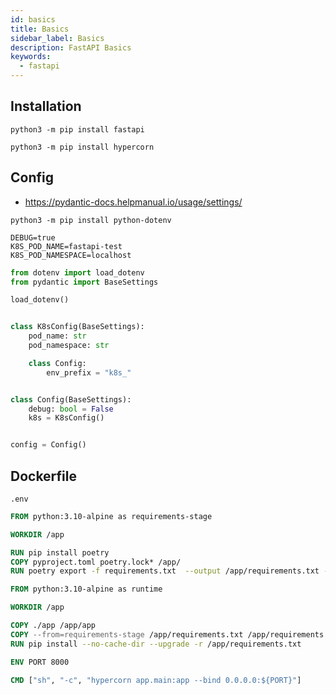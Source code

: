 ```yaml
---
id: basics
title: Basics
sidebar_label: Basics
description: FastAPI Basics
keywords:
  - fastapi
---
```


## Installation

```shell
python3 -m pip install fastapi
```

```shell
python3 -m pip install hypercorn
```

## Config

- https://pydantic-docs.helpmanual.io/usage/settings/

```shell
python3 -m pip install python-dotenv
```

```shell title=".env"
DEBUG=true
K8S_POD_NAME=fastapi-test
K8S_POD_NAMESPACE=localhost
```

```python title="app/config.py"
from dotenv import load_dotenv
from pydantic import BaseSettings

load_dotenv()


class K8sConfig(BaseSettings):
    pod_name: str
    pod_namespace: str

    class Config:
        env_prefix = "k8s_"


class Config(BaseSettings):
    debug: bool = False
    k8s = K8sConfig()


config = Config()
```

## Dockerfile

```shell title=".dockerignore"
.env
```

```dockerfile title="Dockerfile"
FROM python:3.10-alpine as requirements-stage

WORKDIR /app

RUN pip install poetry
COPY pyproject.toml poetry.lock* /app/
RUN poetry export -f requirements.txt  --output /app/requirements.txt --without-hashes

FROM python:3.10-alpine as runtime

WORKDIR /app

COPY ./app /app/app
COPY --from=requirements-stage /app/requirements.txt /app/requirements.txt
RUN pip install --no-cache-dir --upgrade -r /app/requirements.txt

ENV PORT 8000

CMD ["sh", "-c", "hypercorn app.main:app --bind 0.0.0.0:${PORT}"]
```
